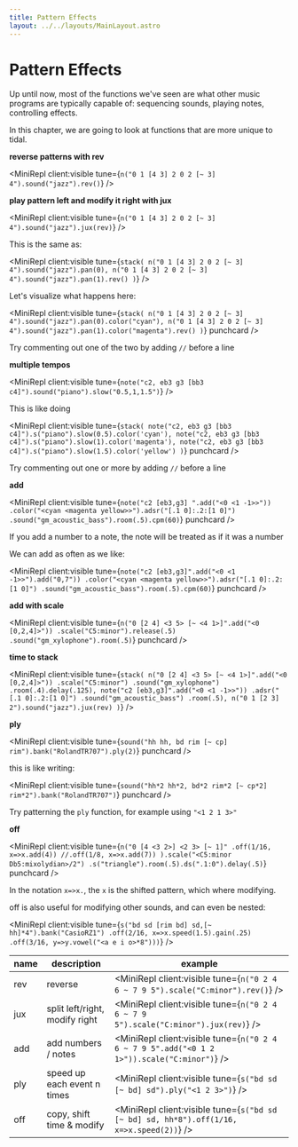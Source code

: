 ```yaml
---
title: Pattern Effects
layout: ../../layouts/MainLayout.astro
---
```



# Pattern Effects

Up until now, most of the functions we've seen are what other music programs are typically capable of: sequencing sounds, playing notes, controlling effects.

In this chapter, we are going to look at functions that are more unique to tidal.

**reverse patterns with rev**

<MiniRepl client:visible tune={`n("0 1 [4 3] 2 0 2 [~ 3] 4").sound("jazz").rev()`} />

**play pattern left and modify it right with jux**

<MiniRepl client:visible tune={`n("0 1 [4 3] 2 0 2 [~ 3] 4").sound("jazz").jux(rev)`} />

This is the same as:

<MiniRepl
  client:visible
  tune={`stack(
  n("0 1 [4 3] 2 0 2 [~ 3] 4").sound("jazz").pan(0),
  n("0 1 [4 3] 2 0 2 [~ 3] 4").sound("jazz").pan(1).rev()
)`}
/>

Let's visualize what happens here:

<MiniRepl
  client:visible
  tune={`stack(
  n("0 1 [4 3] 2 0 2 [~ 3] 4").sound("jazz").pan(0).color("cyan"),
  n("0 1 [4 3] 2 0 2 [~ 3] 4").sound("jazz").pan(1).color("magenta").rev()
)`}
  punchcard
/>

<Box>

Try commenting out one of the two by adding `//` before a line

</Box>

**multiple tempos**

<MiniRepl client:visible tune={`note("c2, eb3 g3 [bb3 c4]").sound("piano").slow("0.5,1,1.5")`} />

This is like doing

<MiniRepl
  client:visible
  tune={`stack(
  note("c2, eb3 g3 [bb3 c4]").s("piano").slow(0.5).color('cyan'),
  note("c2, eb3 g3 [bb3 c4]").s("piano").slow(1).color('magenta'),
  note("c2, eb3 g3 [bb3 c4]").s("piano").slow(1.5).color('yellow')
)`}
  punchcard
/>

<Box>

Try commenting out one or more by adding `//` before a line

</Box>

**add**

<MiniRepl
  client:visible
  tune={`note("c2 [eb3,g3] ".add("<0 <1 -1>>"))
.color("<cyan <magenta yellow>>").adsr("[.1 0]:.2:[1 0]")
.sound("gm_acoustic_bass").room(.5).cpm(60)`}
  punchcard
/>

<Box>

If you add a number to a note, the note will be treated as if it was a number

</Box>

We can add as often as we like:

<MiniRepl
  client:visible
  tune={`note("c2 [eb3,g3]".add("<0 <1 -1>>").add("0,7"))
.color("<cyan <magenta yellow>>").adsr("[.1 0]:.2:[1 0]")
.sound("gm_acoustic_bass").room(.5).cpm(60)`}
  punchcard
/>

**add with scale**

<MiniRepl
  client:visible
  tune={`n("0 [2 4] <3 5> [~ <4 1>]".add("<0 [0,2,4]>"))
.scale("C5:minor").release(.5)
.sound("gm_xylophone").room(.5)`}
  punchcard
/>

**time to stack**

<MiniRepl
  client:visible
  tune={`stack(
  n("0 [2 4] <3 5> [~ <4 1>]".add("<0 [0,2,4]>"))
  .scale("C5:minor")
  .sound("gm_xylophone")
  .room(.4).delay(.125),
  note("c2 [eb3,g3]".add("<0 <1 -1>>"))
  .adsr("[.1 0]:.2:[1 0]")
  .sound("gm_acoustic_bass")
  .room(.5),
  n("0 1 [2 3] 2").sound("jazz").jux(rev)
)`}
/>

**ply**

<MiniRepl client:visible tune={`sound("hh hh, bd rim [~ cp] rim").bank("RolandTR707").ply(2)`} punchcard />

this is like writing:

<MiniRepl client:visible tune={`sound("hh*2 hh*2, bd*2 rim*2 [~ cp*2] rim*2").bank("RolandTR707")`} punchcard />

<Box>

Try patterning the `ply` function, for example using `"<1 2 1 3>"`

</Box>

**off**

<MiniRepl
  client:visible
  tune={`n("0 [4 <3 2>] <2 3> [~ 1]"
  .off(1/16, x=>x.add(4))
  //.off(1/8, x=>x.add(7))
).scale("<C5:minor Db5:mixolydian>/2")
.s("triangle").room(.5).ds(".1:0").delay(.5)`}
  punchcard
/>

<Box>

In the notation `x=>x.`, the `x` is the shifted pattern, which where modifying.

</Box>

off is also useful for modifying other sounds, and can even be nested:

<MiniRepl
  client:visible
  tune={`s("bd sd [rim bd] sd,[~ hh]*4").bank("CasioRZ1")
  .off(2/16, x=>x.speed(1.5).gain(.25)
    .off(3/16, y=>y.vowel("<a e i o>*8")))`}
/>

| name | description                    | example                                                                                     |
| ---- | ------------------------------ | ------------------------------------------------------------------------------------------- |
| rev  | reverse                        | <MiniRepl client:visible tune={`n("0 2 4 6 ~ 7 9 5").scale("C:minor").rev()`} />            |
| jux  | split left/right, modify right | <MiniRepl client:visible tune={`n("0 2 4 6 ~ 7 9 5").scale("C:minor").jux(rev)`} />         |
| add  | add numbers / notes            | <MiniRepl client:visible tune={`n("0 2 4 6 ~ 7 9 5".add("<0 1 2 1>")).scale("C:minor")`} /> |
| ply  | speed up each event n times    | <MiniRepl client:visible tune={`s("bd sd [~ bd] sd").ply("<1 2 3>")`} />                    |
| off  | copy, shift time & modify      | <MiniRepl client:visible tune={`s("bd sd [~ bd] sd, hh*8").off(1/16, x=>x.speed(2))`} />    |
